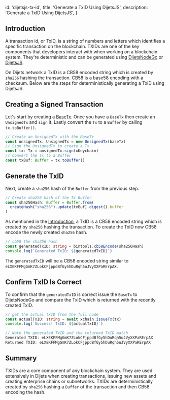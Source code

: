 
  id: 'dijetsjs-tx-id',
  title: 'Generate a TxID Using DijetsJS',
  description: 'Generate a TxID Using DijetsJS',
}

## Introduction

A transaction id, or TxID, is a string of numbers and letters which identifies a
specific transaction on the blockchain. TXIDs are one of the key
components that developers interact with when working on a blockchain system.
They're deterministic and can be generated using
[DijetsNodeGo](nodes) or
[DijetsJS](dijetsjs).

On Dijets network a TxID is a CB58 encoded string which is created by
`sha256` hashing the transaction.
CB58 is a base58
encoding with a checksum. Below are the steps for deterministically generating a
TxID using DijetsJS.

## Creating a Signed Transaction

Let's start by creating a
[BaseTx](transaction-format#what-base-tx-contains).
Once you have a `BaseTx` then
create an `UnsignedTx` and `sign` it. Lastly convert the `Tx` to a `Buffer` by
calling `tx.toBuffer()`.

```ts
// Create an UnsignedTx with the BaseTx
const unsignedTx: UnsignedTx = new UnsignedTx(baseTx)
// Sign the UnsignedTx to create a Tx
const tx: Tx = unsignedTx.sign(xKeychain)
// Convert the Tx to a Buffer
const txBuf: Buffer = tx.toBuffer()
```

## Generate the TxID

Next, create a `sha256` hash of the `Buffer` from the previous step.

```ts
// Create sha256 hash of the Tx Buffer
const sha256Hash: Buffer = Buffer.from(
  createHash("sha256").update(txBuf).digest().buffer
)
```

As mentioned in the [Introduction](#introduction), a TxID is a CB58 encoded
string which is created by `sha256` hashing the transaction. To create the TxID
now CB58 encode the newly created `sha256` hash.

```ts
// cb58 the sha256 hash
const generatedTxID: string = bintools.cb58Encode(sha256Hash)
console.log(`Generated TxID: ${generatedTxID}`)
```

The `generatedTxID` will be a CB58 encoded string similar to `eLXEKFFMgGmK7ZLokCFjppdBfGy5hDuRqh5uJVyXXPaRErpAX`.

## Confirm TxID Is Correct

To confirm that the `generatedTxID` is correct issue the `BaseTx` to DijetsNodeGo
and compare the TxID which is returned with the recently created TxID.

```ts
// get the actual txID from the full node
const actualTxID: string = await xchain.issueTx(tx)
console.log(`Success! TxID: ${actualTxID}`)

// Note the generated TxID and the returned TxID match
Generated TXID: eLXEKFFMgGmK7ZLokCFjppdBfGy5hDuRqh5uJVyXXPaRErpAX
Returned TXID: eLXEKFFMgGmK7ZLokCFjppdBfGy5hDuRqh5uJVyXXPaRErpAX
```

## Summary

TXIDs are a core component of any blockchain system. They are used extensively
in Dijets when creating transactions, issuing new assets and creating enterprise chains or subnetworks.
TXIDs are deterministically created by `sha256` hashing
a `Buffer` of the transaction and then CB58 encoding the hash.



